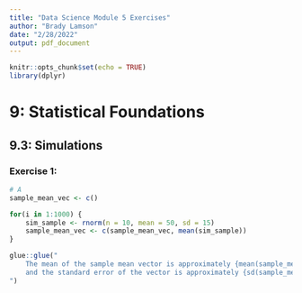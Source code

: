 ```yaml
---
title: "Data Science Module 5 Exercises"
author: "Brady Lamson"
date: "2/28/2022"
output: pdf_document
---
```


```r
knitr::opts_chunk$set(echo = TRUE)
library(dplyr)
```

# 9: Statistical Foundations
## 9.3: Simulations
### Exercise 1:

```r
# A
sample_mean_vec <- c()

for(i in 1:1000) {
    sim_sample <- rnorm(n = 10, mean = 50, sd = 15)
    sample_mean_vec <- c(sample_mean_vec, mean(sim_sample))
}
```

```r
glue::glue("
    The mean of the sample mean vector is approximately {mean(sample_mean_vec) %>% round(digits = 3)},
    and the standard error of the vector is approximately {sd(sample_mean_vec) %>% round(digits = 3)}.
")
```

